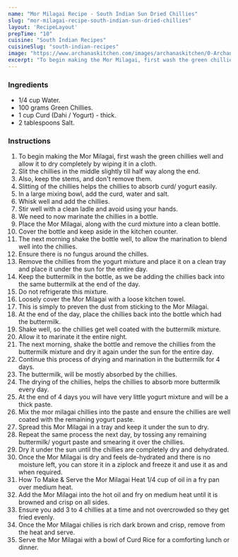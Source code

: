 ---
name: "Mor Milagai Recipe - South Indian Sun Dried Chillies"
slug: "mor-milagai-recipe-south-indian-sun-dried-chillies"
layout: 'RecipeLayout'
prepTime: "10"
cuisine: "South Indian Recipes"
cuisineSlug: "south-indian-recipes"
image: "https://www.archanaskitchen.com/images/archanaskitchen/0-Archanas-Kitchen-Recipes/2018/Mor_Milagai_Recipe_-_South_Indian_Sun_Dried_Chillies-1_1600.jpg"
excerpt: "To begin making the Mor Milagai, first wash the green chillies well and allow it to dry completely by wiping it in a cloth"
---

### Ingredients

- 1/4 cup Water.
- 100 grams Green Chillies.
- 1 cup Curd (Dahi / Yogurt) - thick.
- 2 tablespoons Salt.

### Instructions

1. To begin making the Mor Milagai, first wash the green chillies well and allow it to dry completely by wiping it in a cloth.
1. Slit the chillies in the middle slightly till half way along the end.
1. Also, keep the stems, and don't remove them.
1. Slitting of the chillies helps the chillies to absorb curd/ yogurt easily.
1. In a large mixing bowl, add the curd, water and salt.
1. Whisk well and add the chillies.
1. Stir well with a clean ladle and avoid using your hands.
1. We need to now marinate the chillies in a bottle.
1. Place the Mor Milagai, along with the curd mixture into a clean bottle.
1. Cover the bottle and keep aside in the kitchen counter.
1. The next morning shake the bottle well, to allow the marination to blend well into the chillies.
1.  Ensure there is no fungus around the chilles.
1. Remove the chillies from the yogurt mixture and place it on a clean tray and place it under the sun for the entire day.
1. Keep the buttermilk in the bottle, as we be adding the chillies back into the same buttermilk at the end of the day.
1. Do not refrigerate this mixture.
1. Loosely cover the Mor Milagai with a loose kitchen towel.
1. This is simply to preven the dust from sticking to the Mor Milagai.
1. At the end of the day, place the chillies back into the bottle which had the buttermilk.
1. Shake well, so the chillies get well coated with the buttermilk mixture.
1. Allow it to marinate it the entire night.
1. The next morning, shake the bottle and remove the chillies from the buttermilk mixture and dry it again under the sun for the entire day.
1. Continue this process of drying and marination in the buttermilk for 4 days.
1. The buttermilk, will be mostly absorbed by the chillies.
1. The drying of the chillies, helps the chillies to absorb more buttermilk every day.
1. At the end of 4 days you will have very little yogurt mixture and will be a thick paste.
1. Mix the mor milagai chillies into the paste and ensure the chillies are well coated with the remaining yogurt paste.
1. Spread this Mor Milagai in a tray and keep it under the sun to dry.
1.  Repeat the same process the next day, by tossing any remaining buttermilk/ yogurt paste and smearing it over the chillies.
1. Dry it under the sun until  the chillies are completely dry and dehydrated.
1. Once the Mor Milagai is dry and feels de-hydrated and there is no moisture left, you can store it in a ziplock and freeze it and use it as and when required.
1. How To Make & Serve the Mor Milagai Heat 1/4 cup of oil in a fry pan over medium heat.
1. Add the Mor Milagai into the hot oil and fry on medium heat until it is browned and crisp on all sides.
1. Ensure you add 3 to 4 chillies at a time and not overcrowded so they get fried evenly.
1. Once the Mor Milagai chilies is rich dark brown and crisp, remove from the heat and serve.
1. Serve the Mor Milagai with a bowl of Curd Rice for a comforting lunch or dinner.
